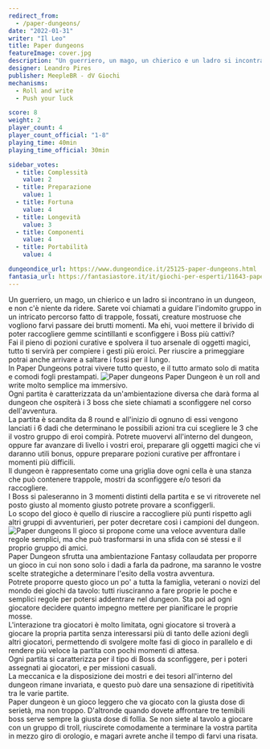 ```yaml
---
redirect_from:
  - /paper-dungeons/
date: "2022-01-31"
writer: "Il Leo"
title: Paper dungeons
featureImage: cover.jpg
description: "Un guerriero, un mago, un chierico e un ladro si incontrano in un dungeon..."
designer: Leandro Pires
publisher: MeepleBR - dV Giochi
mechanisms:
  - Roll and write
  - Push your luck

score: 8
weight: 2
player_count: 4
player_count_official: "1-8"
playing_time: 40min
playing_time_official: 30min

sidebar_votes:
  - title: Complessità
    value: 2
  - title: Preparazione
    value: 1
  - title: Fortuna
    value: 4
  - title: Longevità
    value: 3
  - title: Componenti
    value: 4
  - title: Portabilità
    value: 4

dungeondice_url: https://www.dungeondice.it/25125-paper-dungeons.html
fantasia_url: https://fantasiastore.it/it/giochi-per-esperti/11643-paper-dungeons.html
---
```


<Setting>
  Un guerriero, un mago, un chierico e un ladro si incontrano in un dungeon, e
  non c'è niente da ridere. Sarete voi chiamati a guidare l'indomito gruppo in
  un intricato percorso fatto di trappole, fossati, creature mostruose che
  vogliono farvi passare dei brutti momenti. Ma ehi, vuoi mettere il brivido di
  poter raccogliere gemme scintillanti e sconfiggere i Boss più cattivi?
  <br />
  Fai il pieno di pozioni curative e spolvera il tuo arsenale di oggetti magici,
  tutto ti servirà per compiere i gesti più eroici. Per riuscire a primeggiare
  potrai anche arrivare a saltare i fossi per il lungo.
  <br />
  In Paper Dungeons potrai vivere tutto questo, e il tutto armato solo di matita
  e comodi fogli prestampati.
</Setting>

<img src="./game1.jpg" alt="Paper dungeons" />

<Rules>
  Paper Dungeon è un roll and write molto semplice ma immersivo.
  <br />
  Ogni partita è caratterizzata da un'ambientazione diversa che darà forma al
  dungeon che ospiterà i 3 boss che siete chiamati a sconfiggere nel corso
  dell'avventura.
  <br />
  La partita è scandita da 8 round e all'inizio di ognuno di essi vengono
  lanciati i 6 dadi che determinano le possibili azioni tra cui scegliere le 3
  che il vostro gruppo di eroi compirà. Potrete muovervi all'interno del
  dungeon, oppure far avanzare di livello i vostri eroi, preparare gli oggetti
  magici che vi daranno utili bonus, oppure preparare pozioni curative per
  affrontare i momenti più difficili.
  <br />
  Il dungeon è rappresentato come una griglia dove ogni cella è una stanza che
  può contenere trappole, mostri da sconfiggere e/o tesori da raccogliere.
  <br />
  I Boss si paleseranno in 3 momenti distinti della partita e se vi ritroverete
  nel posto giusto al momento giusto potrete provare a sconfiggerli.
  <br />
  Lo scopo del gioco è quello di riuscire a raccogliere più punti rispetto agli
  altri gruppi di avventurieri, per poter decretare così i campioni del dungeon.
</Rules>

<img src="./game2.jpg" alt="Paper dungeons" />

<Feedback>
  Il gioco si propone come una veloce avventura dalle regole semplici, ma che
  può trasformarsi in una sfida con sé stessi e il proprio gruppo di amici.
  <br />
  Paper Dungeon sfrutta una ambientazione Fantasy collaudata per proporre un
  gioco in cui non sono solo i dadi a farla da padrone, ma saranno le vostre
  scelte strategiche a determinare l'esito della vostra avventura.
  <br />
  Potrete proporre questo gioco un po' a tutta la famiglia, veterani o novizi
  del mondo dei giochi da tavolo: tutti riusciranno a fare proprie le poche e
  semplici regole per potersi addentrare nel dungeon. Sta poi ad ogni giocatore
  decidere quanto impegno mettere per pianificare le proprie mosse.
  <br />
  L'interazione tra giocatori è molto limitata, ogni giocatore si troverà a
  giocare la propria partita senza interessarsi più di tanto delle azioni degli
  altri giocatori, permettendo di svolgere molte fasi di gioco in parallelo e di
  rendere più veloce la partita con pochi momenti di attesa.
  <br />
  Ogni partita si caratterizza per il tipo di Boss da sconfiggere, per i poteri
  assegnati ai giocatori, e per missioni casuali.
  <br />
  La meccanica e la disposizione dei mostri e dei tesori all'interno del dungeon
  rimane invariata, e questo può dare una sensazione di ripetitività tra le
  varie partite.
  <br />
  Paper dungeon è un gioco leggero che va giocato con la giusta dose di serietà,
  ma non troppo. D'altronde quando dovete affrontare tre temibili boss serve
  sempre la giusta dose di follia. Se non siete al tavolo a giocare con un
  gruppo di troll, riuscirete comodamente a terminare la vostra partita in mezzo
  giro di orologio, e magari avrete anche il tempo di farvi una risata.
</Feedback>

<Instagram id="CZY3vvaFDSY" />
